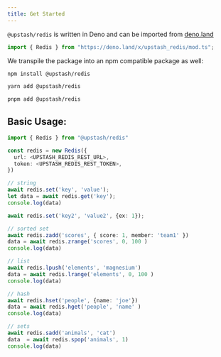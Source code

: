 ```yaml
---
title: Get Started
---
```


`@upstash/redis` is written in Deno and can be imported from [deno.land](https://deno.land)

```ts
import { Redis } from "https://deno.land/x/upstash_redis/mod.ts";
```

We transpile the package into an npm compatible package as well:

```bash
npm install @upstash/redis
```

```bash
yarn add @upstash/redis
```

```bash
pnpm add @upstash/redis
```

## Basic Usage:

```ts
import { Redis } from "@upstash/redis"

const redis = new Redis({
  url: <UPSTASH_REDIS_REST_URL>,
  token: <UPSTASH_REDIS_REST_TOKEN>,
})

// string
await redis.set('key', 'value');
let data = await redis.get('key');
console.log(data)

await redis.set('key2', 'value2', {ex: 1});

// sorted set
await redis.zadd('scores', { score: 1, member: 'team1' })
data = await redis.zrange('scores', 0, 100 )
console.log(data)

// list
await redis.lpush('elements', 'magnesium')
data = await redis.lrange('elements', 0, 100 )
console.log(data)

// hash
await redis.hset('people', {name: 'joe'})
data = await redis.hget('people', 'name' )
console.log(data)

// sets
await redis.sadd('animals', 'cat')
data  = await redis.spop('animals', 1)
console.log(data)
```